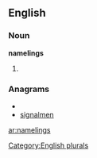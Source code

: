 ==English==

===Noun===
'''namelings'''

# {{plural of|[[nameling]]}}

===Anagrams===
* {{alphagram|aegilmnns}}
* [[signalmen#English|signalmen]]

[[Category:English plurals]]

[[ar:namelings]]